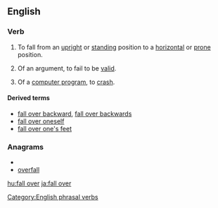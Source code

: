 ==English==
===Verb===
{{en-verb|inf=to [[fall]] [[over]]|falls over|falling over|fell over|fallen over}}

# {{context|intransitive|idiom}} To fall from an [[upright]] or [[standing]] position to a [[horizontal]] or [[prone]] position.
# {{context|intransitive|idiom}} Of an argument, to fail to be [[valid]].
# {{context|intransitive|idiom|informal|computing}} Of a [[computer program]], to [[crash]].

====Derived terms====
*[[fall over backward]], [[fall over backwards]]
*[[fall over oneself]]
*[[fall over one's feet]]

===Anagrams===
* {{alphagram|aefllorv}}
* [[overfall#English|overfall]]


[[Category:English phrasal verbs]]

[[hu:fall over]]
[[ja:fall over]]